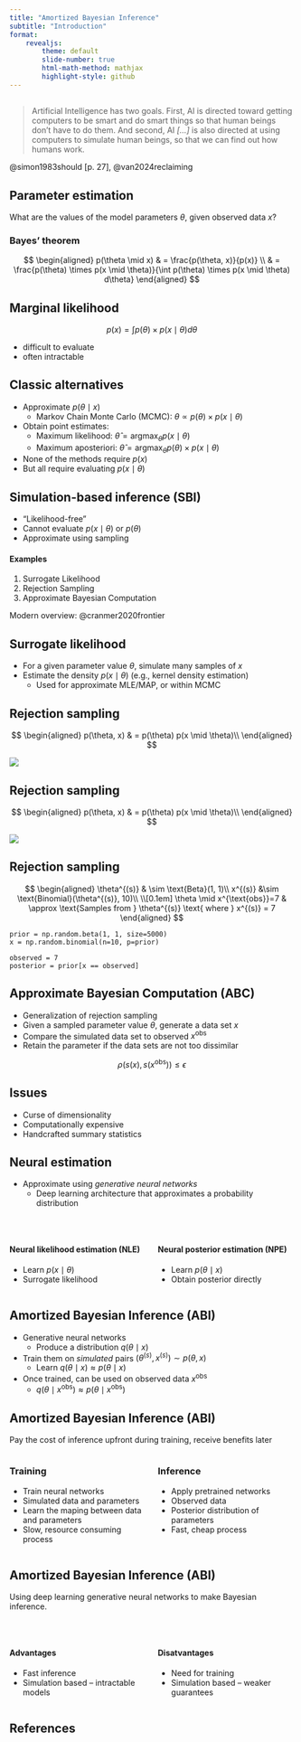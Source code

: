 ```yaml
---
title: "Amortized Bayesian Inference"
subtitle: "Introduction"
format:
    revealjs: 
        theme: default
        slide-number: true
        html-math-method: mathjax
        highlight-style: github
---
```


## 

> Artificial Intelligence has two goals. First, AI is directed toward getting computers to be smart and do smart things so that human beings don't have to do them. And second, AI *[...]* is also directed at using computers to simulate human beings, so that we can find out how humans work.

@simon1983should [p. 27], @van2024reclaiming


## Parameter estimation

What are the values of the model parameters $\theta$, given observed data $x$?

### Bayes' theorem

$$
\begin{aligned}
p(\theta \mid x) & = \frac{p(\theta, x)}{p(x)} \\
 & = \frac{p(\theta) \times p(x \mid \theta)}{\int p(\theta) \times p(x \mid \theta) d\theta}
\end{aligned}
$$

## Marginal likelihood
$$
p(x) = \int p(\theta) \times p(x \mid \theta) d\theta
$$ 

- difficult to evaluate
- often intractable

## Classic alternatives

- Approximate $p(\theta \mid x)$ 
  - Markov Chain Monte Carlo (MCMC): $\theta \propto p(\theta) \times p(x \mid \theta)$
- Obtain point estimates:
  - Maximum likelihood: $\hat{\theta} = \operatorname*{argmax}_{\theta} p(x \mid \theta)$
  - Maximum aposteriori: $\hat{\theta} = \operatorname*{argmax}_{\theta} p(\theta) \times p(x \mid \theta)$

- None of the methods require $p(x)$
- But all require evaluating $p(x \mid \theta)$

## Simulation-based inference (SBI)

- "Likelihood-free"
- Cannot evaluate $p(x \mid \theta)$ or $p(\theta)$
- Approximate using sampling

#### Examples

1. Surrogate Likelihood
2. Rejection Sampling
3. Approximate Bayesian Computation

Modern overview: @cranmer2020frontier


## Surrogate likelihood

- For a given parameter value $\theta$, simulate many samples of $x$
- Estimate the density $p(x\mid\theta)$ (e.g., kernel density estimation)
  - Used for approximate MLE/MAP, or within MCMC

## Rejection sampling

$$
\begin{aligned}
p(\theta, x) & = p(\theta) p(x \mid \theta)\\
\end{aligned}
$$

![](../figures/joint-distribution.svg){fig-align="center"}

## Rejection sampling

$$
\begin{aligned}
p(\theta, x) & = p(\theta) p(x \mid \theta)\\
\end{aligned}
$$

![](../figures/conditional-distribution.svg){fig-align="center"}

## Rejection sampling


$$
\begin{aligned}
\theta^{(s)} & \sim \text{Beta}(1, 1)\\
x^{(s)} &\sim \text{Binomial}(\theta^{(s)}, 10)\\
\\[0.1em]
\theta \mid x^{\text{obs}}=7 & \approx \text{Samples from } \theta^{(s)} \text{ where } x^{(s)} = 7
\end{aligned}
$$


```.python
prior = np.random.beta(1, 1, size=5000)
x = np.random.binomial(n=10, p=prior)

observed = 7
posterior = prior[x == observed] 
```

## Approximate Bayesian Computation (ABC)

- Generalization of rejection sampling
- Given a sampled parameter value $\theta$, generate a data set $x$
- Compare the simulated data set to observed $x^{\text{obs}}$
- Retain the parameter if the data sets are not too dissimilar

$$
\rho(s(x), s(x^{\text{obs}})) \leq \epsilon
$$


## Issues

- Curse of dimensionality
- Computationally expensive
- Handcrafted summary statistics

## Neural estimation

- Approximate using *generative neural networks*
  - Deep learning architecture that approximates a probability distribution 

</br>

::::{.columns}

:::{.column width=50%}
#### Neural likelihood estimation (NLE)

- Learn $p(x \mid \theta)$
- Surrogate likelihood
:::

:::{.column width=50%}
#### Neural posterior estimation (NPE)

- Learn $p(\theta \mid x)$
- Obtain posterior directly
:::
::::

## Amortized Bayesian Inference (ABI)

- Generative neural networks
  - Produce a distribution $q(\theta \mid x)$
- Train them on *simulated* pairs $(\theta^{(s)}, x^{(s)}) \sim p(\theta, x)$
  - Learn $q(\theta \mid x) \approx p(\theta \mid x)$
- Once trained, can be used on observed data $x^\text{obs}$
  - $q(\theta \mid x^\text{obs}) \approx p(\theta \mid x^\text{obs})$ 

## Amortized Bayesian Inference (ABI)

Pay the cost of inference upfront during training, receive benefits later

::::{.columns}

:::{.column width=50%}
### Training
- Train neural networks
- Simulated data and parameters
- Learn the maping between data and parameters
- Slow, resource consuming process
:::

:::{.column width=50%}
### Inference
- Apply pretrained networks
- Observed data
- Posterior distribution of parameters
- Fast, cheap process
:::
::::

## Amortized Bayesian Inference (ABI)

Using deep learning generative neural networks to make Bayesian inference.

</br>

:::: {.columns}
:::{.column width=50%}
#### Advantages
- Fast inference
- Simulation based -- intractable models
:::


:::{.column width=50%}
#### Disatvantages
- Need for training
- Simulation based -- weaker guarantees
:::
::::


## References

